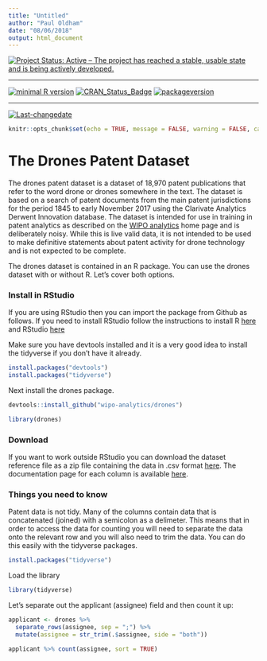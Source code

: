 ```yaml
---
title: "Untitled"
author: "Paul Oldham"
date: "08/06/2018"
output: html_document
---
```

[![Project Status: Active – The project has reached a stable, usable state and is being actively developed.](http://www.repostatus.org/badges/latest/active.svg)](http://www.repostatus.org/#active)
 
---
 
[![minimal R version](https://img.shields.io/badge/R%3E%3D-3.5.0-6666ff.svg)](https://cran.r-project.org/)
[![CRAN_Status_Badge](http://www.r-pkg.org/badges/version/drones)](https://cran.r-project.org/package=drones)
[![packageversion](https://img.shields.io/badge/Package%20version-0.0.0.9000-orange.svg?style=flat-square)](commits/master)
 
---
 
[![Last-changedate](https://img.shields.io/badge/last%20change-`r gsub('-', '--', Sys.Date())`-yellowgreen.svg)](/commits/master)

```r
knitr::opts_chunk$set(echo = TRUE, message = FALSE, warning = FALSE, cache = TRUE)
```

# The Drones Patent Dataset

The drones patent dataset is a dataset of 18,970 patent publications that refer to the word drone or drones somewhere in the text. The dataset is based on a search of patent documents from the main patent jurisdictions for the period 1845 to early November 2017 using the Clarivate Analytics Derwent Innovation database. The dataset is intended for use in training in patent analytics as described on the [WIPO analytics](https://github.com/wipo-analytics) home page and is deliberately noisy. While this is live valid data, it is not intended to be used to make definitive statements about patent activity for drone technology and is not expected to be complete. 

The drones dataset is contained in an R package. You can use the drones dataset with or without R. Let's cover both options.

### Install in RStudio

If you are using RStudio then you can import the package from Github as follows. If you need to install RStudio follow the instructions to install R [here](https://cran.rstudio.com/) and RStudio [here](https://www.rstudio.com/products/rstudio/download/)

Make sure you have devtools installed and it is a very good idea to install the tidyverse if you don't have it already.

```r
install.packages("devtools")
install.packages("tidyverse")
```

Next install the drones package. 

```r
devtools::install_github("wipo-analytics/drones")
```

```r
library(drones)
```

### Download

If you want to work outside RStudio you can download the dataset reference file as a zip file containing the data in .csv format [here](https://storage.googleapis.com/owa/drones.zip). The documentation page for each column is available [here]().

### Things you need to know

Patent data is not tidy. Many of the columns contain data that is concatenated (joined) with a semicolon as a delimeter. This means that in order to access the data for counting you will need to separate the data onto the relevant row and you will also need to trim the data. You can do this easily with the tidyverse packages.

```r
install.packages("tidyverse")
```

Load the library

```r
library(tidyverse)
```

Let's separate out the applicant (assignee) field and then count it up:

```r
applicant <- drones %>% 
  separate_rows(assignee, sep = ";") %>%
  mutate(assignee = str_trim(.$assignee, side = "both"))

applicant %>% count(assignee, sort = TRUE)
```

